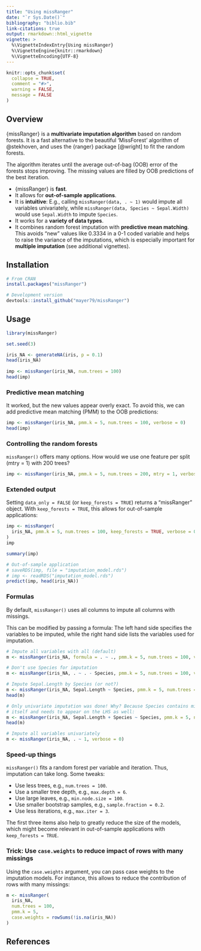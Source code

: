---
title: "Using missRanger"
date: "`r Sys.Date()`"
bibliography: "biblio.bib"
link-citations: true
output: rmarkdown::html_vignette
vignette: >
  %\VignetteIndexEntry{Using missRanger}
  %\VignetteEngine{knitr::rmarkdown}
  %\VignetteEncoding{UTF-8}
---

```{r, include = FALSE}
knitr::opts_chunk$set(
  collapse = TRUE,
  comment = "#>",
  warning = FALSE,
  message = FALSE
)
```

## Overview

{missRanger} is a **multivariate imputation algorithm** based on random forests. It is a fast alternative to the beautiful 'MissForest' algorithm of @stekhoven, and uses the {ranger} package [@wright] to fit the random forests.

The algorithm iterates until the average out-of-bag (OOB) error of the forests stops improving. The missing values are filled by OOB predictions of the best iteration.

- {missRanger} is **fast**.
- It allows for **out-of-sample applications**.
- It is **intuitive**: E.g., calling `missRanger(data, . ~ 1)` would impute all variables univariately, while `missRanger(data, Species ~ Sepal.Width)` would use `Sepal.Width` to impute `Species`.
- It works for a **variety of data types**.
- It combines random forest imputation with **predictive mean matching**. This avoids "new" values like 0.3334 in a 0-1 coded variable and helps to raise the variance of the imputations, which is especially important for **multiple imputation** (see additional vignettes).

## Installation

```r
# From CRAN
install.packages("missRanger")

# Development version
devtools::install_github("mayer79/missRanger")
```

## Usage

``` {r}
library(missRanger)

set.seed(3)

iris_NA <- generateNA(iris, p = 0.1)
head(iris_NA)
 
imp <- missRanger(iris_NA, num.trees = 100)
head(imp)
```

### Predictive mean matching

It worked, but the new values appear overly exact. To avoid this, we can add predictive mean matching (PMM) to the OOB predictions:

``` {r}
imp <- missRanger(iris_NA, pmm.k = 5, num.trees = 100, verbose = 0)
head(imp)
```

### Controlling the random forests

`missRanger()` offers many options. How would we use one feature per split (mtry = 1) with 200 trees?

``` {r}
imp <- missRanger(iris_NA, pmm.k = 5, num.trees = 200, mtry = 1, verbose = 0)
```

### Extended output

Setting `data_only = FALSE` (or `keep_forests = TRUE`) returns a "missRanger" object. With `keep_forests = TRUE`, this allows for out-of-sample applications:

```{r}
imp <- missRanger(
  iris_NA, pmm.k = 5, num.trees = 100, keep_forests = TRUE, verbose = 0
)
imp

summary(imp)

# Out-of-sample application
# saveRDS(imp, file = "imputation_model.rds")
# imp <- readRDS("imputation_model.rds")
predict(imp, head(iris_NA))
```

### Formulas

By default, `missRanger()` uses all columns to impute all columns with missings.

This can be modified by passing a formula: The left hand side specifies the variables to be imputed, while the right hand side lists the variables used for imputation.

```{r}
# Impute all variables with all (default)
m <- missRanger(iris_NA, formula = . ~ ., pmm.k = 5, num.trees = 100, verbose = 0)

# Don't use Species for imputation
m <- missRanger(iris_NA, . ~ . - Species, pmm.k = 5, num.trees = 100, verbose = 0)

# Impute Sepal.Length by Species (or not?)
m <- missRanger(iris_NA, Sepal.Length ~ Species, pmm.k = 5, num.trees = 100)
head(m)

# Only univariate imputation was done! Why? Because Species contains missing values
# itself and needs to appear on the LHS as well:
m <- missRanger(iris_NA, Sepal.Length + Species ~ Species, pmm.k = 5, num.trees = 100)
head(m)

# Impute all variables univariately
m <- missRanger(iris_NA, . ~ 1, verbose = 0)
```

### Speed-up things

`missRanger()` fits a random forest per variable and iteration. Thus, imputation can take long. Some tweaks:

- Use less trees, e.g., `num.trees = 100`.
- Use a smaller tree depth, e.g., `max.depth = 6`.
- Use large leaves, e.g., `min.node.size = 100`.
- Use smaller bootstrap samples, e.g., `sample.fraction = 0.2`.
- Use less iterations, e.g., `max.iter = 3`.

The first three items also help to greatly reduce the size of the models, which might become relevant in out-of-sample applications with `keep_forests = TRUE`.

### Trick: Use `case.weights` to reduce impact of rows with many missings

Using the `case.weights` argument, you can pass case weights to the imputation models. For instance, this allows to reduce the contribution of rows with many missings:

```r
m <- missRanger(
  iris_NA,
  num.trees = 100,
  pmm.k = 5,
  case.weights = rowSums(!is.na(iris_NA))
)
```

## References
